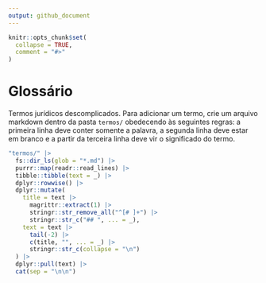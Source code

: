 ```yaml
---
output: github_document
---
```


<!-- README.md is generated from README.Rmd. Please edit that file -->

```r
knitr::opts_chunk$set(
  collapse = TRUE,
  comment = "#>"
)
```

# Glossário

Termos jurídicos descomplicados. Para adicionar um termo, crie um arquivo
markdown dentro da pasta `termos/` obedecendo às seguintes regras: a primeira
linha deve conter somente a palavra, a segunda linha deve estar em branco e a
partir da terceira linha deve vir o significado do termo.

<!-- badges: start -->
<!-- badges: end -->

```r
"termos/" |>
  fs::dir_ls(glob = "*.md") |>
  purrr::map(readr::read_lines) |>
  tibble::tibble(text = _) |>
  dplyr::rowwise() |>
  dplyr::mutate(
    title = text |>
      magrittr::extract(1) |>
      stringr::str_remove_all("^[# ]+") |>
      stringr::str_c("## ", ... = _),
    text = text |>
      tail(-2) |>
      c(title, "", ... = _) |>
      stringr::str_c(collapse = "\n")
  ) |>
  dplyr::pull(text) |>
  cat(sep = "\n\n")
```
